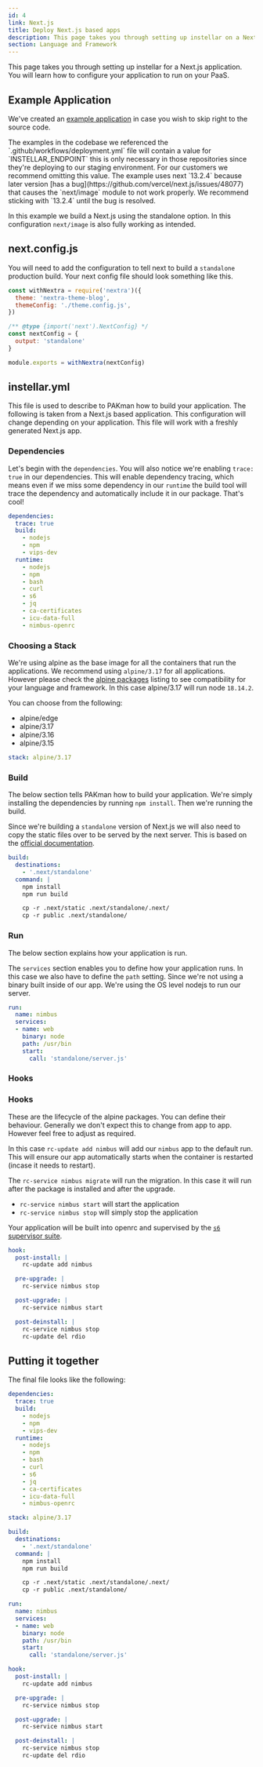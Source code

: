 ```yaml
---
id: 4
link: Next.js
title: Deploy Next.js based apps
description: This page takes you through setting up instellar on a Next.js application
section: Language and Framework
---
```



This page takes you through setting up instellar for a Next.js application. You will learn how to configure your application to run on your PaaS.

## Example Application

We've created an [example application](https://github.com/upmaru-stage/nimbus) in case you wish to skip right to the source code.

<Callout title="A note on INSTELLAR_ENDPOINT" type="warning">
The examples in the codebase we referenced the `.github/workflows/deployment.yml` file will contain a value for `INSTELLAR_ENDPOINT` this is only necessary in those repositories since they're deploying to our staging environment. For our customers we recommend omitting this value.
</Callout>

<Callout title="A note on next 13.3.0">
The example uses next `13.2.4` because later version [has a bug](https://github.com/vercel/next.js/issues/48077) that causes the `next/image` module to not work properly. We recommend sticking with `13.2.4` until the bug is resolved.
</Callout>

In this example we build a Next.js using the standalone option. In this configuration `next/image` is also fully working as intended.

## next.config.js

You will need to add the configuration to tell next to build a `standalone` production build. Your next config file should look something like this.

```js
const withNextra = require('nextra')({
  theme: 'nextra-theme-blog',
  themeConfig: './theme.config.js',
})

/** @type {import('next').NextConfig} */
const nextConfig = {
  output: 'standalone'
}

module.exports = withNextra(nextConfig)
```

## instellar.yml

This file is used to describe to PAKman how to build your application. The following is taken from a Next.js based application. This configuration will change depending on your application. This file will work with a freshly generated Next.js app.

### Dependencies

Let's begin with the `dependencies`. You will also notice we're enabling `trace: true` in our dependencies. This will enable dependency tracing, which means even if we miss some dependency in our `runtime` the build tool will trace the dependency and automatically include it in our package. That's cool!

```yaml
dependencies:
  trace: true
  build:
    - nodejs
    - npm
    - vips-dev
  runtime:
    - nodejs
    - npm
    - bash
    - curl
    - s6
    - jq
    - ca-certificates
    - icu-data-full
    - nimbus-openrc
```

### Choosing a Stack

We're using alpine as the base image for all the containers that run the applications. We recommend using `alpine/3.17` for all applications. However please check the [alpine packages](https://pkgs.alpinelinux.org/packages) listing to see compatibility for your language and framework. In this case alpine/3.17 will run node `18.14.2`.

You can choose from the following:

- alpine/edge
- alpine/3.17
- alpine/3.16
- alpine/3.15

```yaml
stack: alpine/3.17
```

### Build

The below section tells PAKman how to build your application. We're simply installing the dependencies by running `npm install`. Then we're running the build.

Since we're building a `standalone` version of Next.js we will also need to copy the static files over to be served by the next server. This is based on the [official documentation](https://nextjs.org/docs/advanced-features/output-file-tracing#how-it-works).

```yaml
build:
  destinations: 
    - '.next/standalone'
  command: |
    npm install
    npm run build

    cp -r .next/static .next/standalone/.next/
    cp -r public .next/standalone/
```

### Run

The below section explains how your application is run. 

The `services` section enables you to define how your application runs. In this case we also have to define the `path` setting. Since we're not using a binary built inside of our app. We're using the OS level nodejs to run our server.

```yaml
run: 
  name: nimbus
  services:
  - name: web
    binary: node
    path: /usr/bin
    start:
      call: 'standalone/server.js'
```

### Hooks

### Hooks

These are the lifecycle of the alpine packages. You can define their behaviour. Generally we don't expect this to change from app to app. However feel free to adjust as required.

In this case `rc-update add nimbus` will add our `nimbus` app to the default run. This will ensure our app automatically starts when the container is restarted (incase it needs to restart).

The `rc-service nimbus migrate` will run the migration. In this case it will run after the package is installed and after the upgrade.

- `rc-service nimbus start` will start the application
- `rc-service nimbus stop` will simply stop the application

Your application will be built into openrc and supervised by the [`s6` supervisor suite](https://github.com/skarnet/s6).

```yaml
hook:
  post-install: |
    rc-update add nimbus

  pre-upgrade: |
    rc-service nimbus stop

  post-upgrade: |
    rc-service nimbus start

  post-deinstall: |
    rc-service nimbus stop
    rc-update del rdio
```

## Putting it together

The final file looks like the following:

```yaml
dependencies:
  trace: true
  build:
    - nodejs
    - npm
    - vips-dev
  runtime:
    - nodejs
    - npm
    - bash
    - curl
    - s6
    - jq
    - ca-certificates
    - icu-data-full
    - nimbus-openrc

stack: alpine/3.17

build:
  destinations: 
    - '.next/standalone'
  command: |
    npm install
    npm run build

    cp -r .next/static .next/standalone/.next/
    cp -r public .next/standalone/

run: 
  name: nimbus
  services:
  - name: web
    binary: node
    path: /usr/bin
    start:
      call: 'standalone/server.js'

hook:
  post-install: |
    rc-update add nimbus

  pre-upgrade: |
    rc-service nimbus stop

  post-upgrade: |
    rc-service nimbus start

  post-deinstall: |
    rc-service nimbus stop
    rc-update del rdio
```
